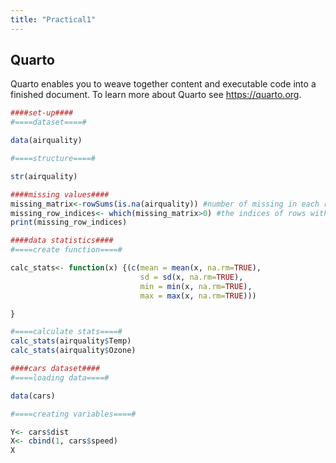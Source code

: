 ```yaml
---
title: "Practical1"
---
```


## Quarto

Quarto enables you to weave together content and executable code into a finished document. To learn more about Quarto see <https://quarto.org>.

```r
####set-up####
#====dataset====#

data(airquality)

#====structure====#

str(airquality)
```

```r
####missing values####
missing_matrix<-rowSums(is.na(airquality)) #number of missing in each row
missing_row_indices<- which(missing_matrix>0) #the indices of rows with missing values
print(missing_row_indices)

```

```r
####data statistics####
#====create function====#

calc_stats<- function(x) {(c(mean = mean(x, na.rm=TRUE),
                             sd = sd(x, na.rm=TRUE),
                             min = min(x, na.rm=TRUE),
                             max = max(x, na.rm=TRUE)))

}

#====calculate stats====#
calc_stats(airquality$Temp)
calc_stats(airquality$Ozone)
```

```r
####cars dataset####
#====loading data====#

data(cars)

#====creating variables====#

Y<- cars$dist
X<- cbind(1, cars$speed)
X
```


